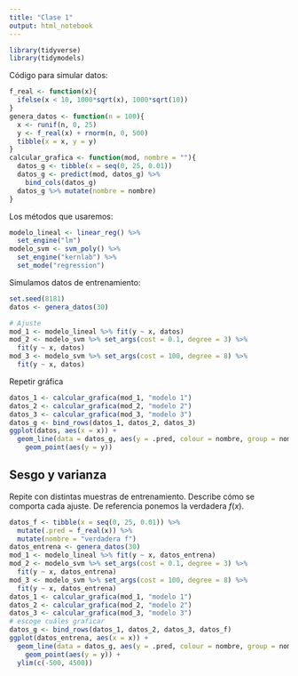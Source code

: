 ```yaml
---
title: "Clase 1"
output: html_notebook
---
```


```r
library(tidyverse)
library(tidymodels)
```

Código para simular datos:

```r
f_real <- function(x){
  ifelse(x < 10, 1000*sqrt(x), 1000*sqrt(10))
}
genera_datos <- function(n = 100){
  x <- runif(n, 0, 25)
  y <- f_real(x) + rnorm(n, 0, 500)
  tibble(x = x, y = y)
}
calcular_grafica <- function(mod, nombre = ""){
  datos_g <- tibble(x = seq(0, 25, 0.01))
  datos_g <- predict(mod, datos_g) %>% 
    bind_cols(datos_g)
  datos_g %>% mutate(nombre = nombre)
}
```

Los métodos que usaremos:

```r
modelo_lineal <- linear_reg() %>% 
  set_engine("lm")
modelo_svm <- svm_poly() %>% 
  set_engine("kernlab") %>% 
  set_mode("regression")
```

Simulamos datos de entrenamiento:

```r
set.seed(8181)
datos <- genera_datos(30)
```


```r
# Ajuste
mod_1 <- modelo_lineal %>% fit(y ~ x, datos)
mod_2 <- modelo_svm %>% set_args(cost = 0.1, degree = 3) %>% 
  fit(y ~ x, datos)
mod_3 <- modelo_svm %>% set_args(cost = 100, degree = 8) %>% 
  fit(y ~ x, datos)
```

Repetir gráfica

```r
datos_1 <- calcular_grafica(mod_1, "modelo 1")
datos_2 <- calcular_grafica(mod_2, "modelo 2")
datos_3 <- calcular_grafica(mod_3, "modelo 3")
datos_g <- bind_rows(datos_1, datos_2, datos_3)
ggplot(datos, aes(x = x)) +
  geom_line(data = datos_g, aes(y = .pred, colour = nombre, group = nombre), size = 1.5) +
    geom_point(aes(y = y)) 
```


## Sesgo y varianza

Repite con distintas muestras de entrenamiento. Describe cómo se comporta cada ajuste.
De referencia ponemos la verdadera $f(x)$.

```r
datos_f <- tibble(x = seq(0, 25, 0.01)) %>% 
  mutate(.pred = f_real(x)) %>% 
  mutate(nombre = "verdadera f")
datos_entrena <- genera_datos(30)
mod_1 <- modelo_lineal %>% fit(y ~ x, datos_entrena)
mod_2 <- modelo_svm %>% set_args(cost = 0.1, degree = 3) %>% 
  fit(y ~ x, datos_entrena)
mod_3 <- modelo_svm %>% set_args(cost = 100, degree = 8) %>% 
  fit(y ~ x, datos_entrena)
datos_1 <- calcular_grafica(mod_1, "modelo 1")
datos_2 <- calcular_grafica(mod_2, "modelo 2")
datos_3 <- calcular_grafica(mod_3, "modelo 3")
# escoge cuáles graficar
datos_g <- bind_rows(datos_1, datos_2, datos_3, datos_f)
ggplot(datos_entrena, aes(x = x)) +
  geom_line(data = datos_g, aes(y = .pred, colour = nombre, group = nombre), size = 1.5) +
    geom_point(aes(y = y)) +
  ylim(c(-500, 4500))
```

